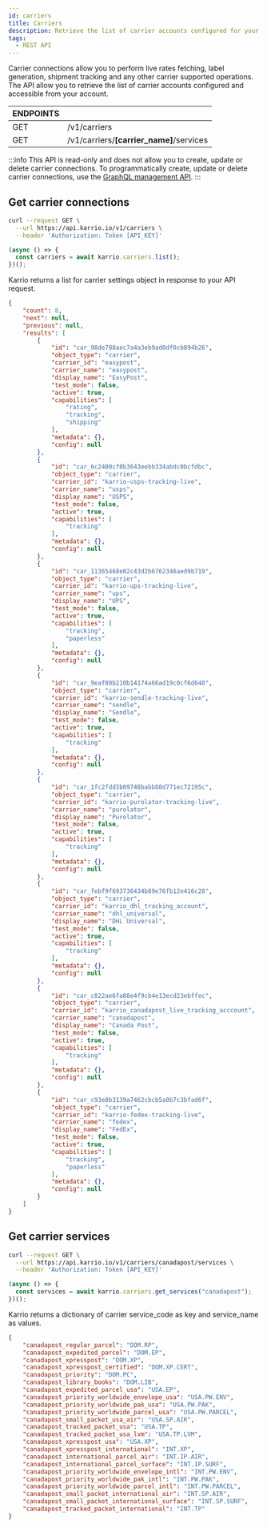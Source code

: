 ```yaml
---
id: carriers
title: Carriers
description: Retrieve the list of carrier accounts configured for your account.
tags:
  - REST API
---
```



Carrier connections allow you to perform live rates fetching, label generation,
shipment tracking and any other carrier supported operations. The API allow you to
retrieve the list of carrier accounts configured and accessible from your account.

<div id="tailwind">
  <table className="table-auto">
    <thead>
      <tr>
        <th>ENDPOINTS</th>
        <th></th>
      </tr>
    </thead>
    <tbody>
      <tr>
        <td>GET</td>
        <td>/v1/carriers</td>
      </tr>
      <tr>
        <td>GET</td>
        <td>
          /v1/carriers/<strong>[carrier_name]</strong>/services
        </td>
      </tr>
    </tbody>
  </table>
</div>


:::info
This API is read-only and does not allow you to create, update or delete carrier connections.
To programmatically create, update or delete carrier connections, use the [GraphQL management API](/management/connections).
:::


## Get carrier connections

<div id="tabs">
<Tabs>
<TabItem value="curl" label="Curl">

```bash
curl --request GET \
  --url https://api.karrio.io/v1/carriers \
  --header 'Authorization: Token [API_KEY]'
```

</TabItem>
<TabItem value="javascript" label="Javascript">

```javascript
(async () => {
  const carriers = await karrio.carriers.list();
})();
```

</TabItem>
</Tabs>
</div>

Karrio returns a list for carrier settings object in response to your API request.


<div id="tabs">

```json
{
	"count": 8,
	"next": null,
	"previous": null,
	"results": [
		{
			"id": "car_98de788aec7a4a3eb9ad0df0cb894b26",
			"object_type": "carrier",
			"carrier_id": "easypost",
			"carrier_name": "easypost",
			"display_name": "EasyPost",
			"test_mode": false,
			"active": true,
			"capabilities": [
				"rating",
				"tracking",
				"shipping"
			],
			"metadata": {},
			"config": null
		},
		{
			"id": "car_6c2400cf0b3643eebb334abdc0bcfdbc",
			"object_type": "carrier",
			"carrier_id": "karrio-usps-tracking-live",
			"carrier_name": "usps",
			"display_name": "USPS",
			"test_mode": false,
			"active": true,
			"capabilities": [
				"tracking"
			],
			"metadata": {},
			"config": null
		},
		{
			"id": "car_11365468e02c43d2b6762346aed9b719",
			"object_type": "carrier",
			"carrier_id": "karrio-ups-tracking-live",
			"carrier_name": "ups",
			"display_name": "UPS",
			"test_mode": false,
			"active": true,
			"capabilities": [
				"tracking",
				"paperless"
			],
			"metadata": {},
			"config": null
		},
		{
			"id": "car_9eaf80b210b14174a66ad19c0cf6d648",
			"object_type": "carrier",
			"carrier_id": "karrio-sendle-tracking-live",
			"carrier_name": "sendle",
			"display_name": "Sendle",
			"test_mode": false,
			"active": true,
			"capabilities": [
				"tracking"
			],
			"metadata": {},
			"config": null
		},
		{
			"id": "car_1fc2fdd3b09748babb88d771ec72195c",
			"object_type": "carrier",
			"carrier_id": "karrio-purolator-tracking-live",
			"carrier_name": "purolator",
			"display_name": "Purolator",
			"test_mode": false,
			"active": true,
			"capabilities": [
				"tracking"
			],
			"metadata": {},
			"config": null
		},
		{
			"id": "car_febf9f693736434b89e76fb12e416c28",
			"object_type": "carrier",
			"carrier_id": "karrio_dhl_tracking_account",
			"carrier_name": "dhl_universal",
			"display_name": "DHL Universal",
			"test_mode": false,
			"active": true,
			"capabilities": [
				"tracking"
			],
			"metadata": {},
			"config": null
		},
		{
			"id": "car_c822ae6fa88e4f9cb4e13ecd23ebffec",
			"object_type": "carrier",
			"carrier_id": "karrio_canadapost_live_tracking_acccount",
			"carrier_name": "canadapost",
			"display_name": "Canada Post",
			"test_mode": false,
			"active": true,
			"capabilities": [
				"tracking"
			],
			"metadata": {},
			"config": null
		},
		{
			"id": "car_c93e8b3139a7462cbcb5a0b7c3bfad6f",
			"object_type": "carrier",
			"carrier_id": "karrio-fedex-tracking-live",
			"carrier_name": "fedex",
			"display_name": "FedEx",
			"test_mode": false,
			"active": true,
			"capabilities": [
				"tracking",
				"paperless"
			],
			"metadata": {},
			"config": null
		}
	]
}
```

</div>

## Get carrier services


<div id="tabs">
<Tabs>
<TabItem value="curl" label="Curl">

```bash
curl --request GET \
  --url https://api.karrio.io/v1/carriers/canadapost/services \
  --header 'Authorization: Token [API_KEY]'
```

</TabItem>
<TabItem value="javascript" label="Javascript">

```javascript
(async () => {
  const services = await karrio.carriers.get_services("canadapost");
})();
```

</TabItem>
</Tabs>
</div>

Karrio returns a dictionary of carrier service_code as key and
service_name as values.

<div id="tabs">

```json
{
	"canadapost_regular_parcel": "DOM.RP",
	"canadapost_expedited_parcel": "DOM.EP",
	"canadapost_xpresspost": "DOM.XP",
	"canadapost_xpresspost_certified": "DOM.XP.CERT",
	"canadapost_priority": "DOM.PC",
	"canadapost_library_books": "DOM.LIB",
	"canadapost_expedited_parcel_usa": "USA.EP",
	"canadapost_priority_worldwide_envelope_usa": "USA.PW.ENV",
	"canadapost_priority_worldwide_pak_usa": "USA.PW.PAK",
	"canadapost_priority_worldwide_parcel_usa": "USA.PW.PARCEL",
	"canadapost_small_packet_usa_air": "USA.SP.AIR",
	"canadapost_tracked_packet_usa": "USA.TP",
	"canadapost_tracked_packet_usa_lvm": "USA.TP.LVM",
	"canadapost_xpresspost_usa": "USA.XP",
	"canadapost_xpresspost_international": "INT.XP",
	"canadapost_international_parcel_air": "INT.IP.AIR",
	"canadapost_international_parcel_surface": "INT.IP.SURF",
	"canadapost_priority_worldwide_envelope_intl": "INT.PW.ENV",
	"canadapost_priority_worldwide_pak_intl": "INT.PW.PAK",
	"canadapost_priority_worldwide_parcel_intl": "INT.PW.PARCEL",
	"canadapost_small_packet_international_air": "INT.SP.AIR",
	"canadapost_small_packet_international_surface": "INT.SP.SURF",
	"canadapost_tracked_packet_international": "INT.TP"
}
```

</div>
